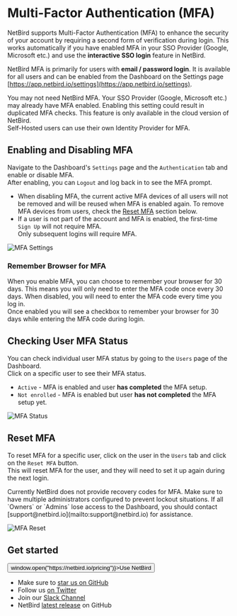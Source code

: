 # Multi-Factor Authentication (MFA)

NetBird supports Multi-Factor Authentication (MFA) to enhance the security of your account by requiring a second form of verification during login.
This works automatically if you have enabled MFA in your SSO Provider (Google, Microsoft etc.) and use the **interactive SSO login** feature in NetBird.

NetBird MFA is primarily for users with **email / password login**. It is available for all users and can be enabled from the Dashboard on the Settings page [https://app.netbird.io/settings](https://app.netbird.io/settings).

<Note>
    You may not need NetBird MFA. Your SSO Provider (Google, Microsoft etc.) may already have MFA enabled. Enabling this setting could result in duplicated MFA checks.
</Note>
<Note>
    This feature is only available in the cloud version of NetBird. <br />Self-Hosted users can use their own Identity Provider for MFA.
</Note>

## Enabling and Disabling MFA
Navigate to the Dashboard's `Settings` page and the `Authentication` tab and enable or disable MFA. <br />
After enabling, you can `Logout` and log back in to see the MFA prompt.

- When disabling MFA, the current active MFA devices of all users will not be removed and will be reused when MFA is enabled again. To remove MFA devices from users, check the [Reset MFA](#reset-mfa) section below.
- If a user is not part of the account and MFA is enabled, the first-time `Sign Up` will not require MFA. <br /> Only subsequent logins will require MFA.

<p>
    <img src="/docs-static/img/how-to-guides/mfa/mfa-settings.png" alt="MFA Settings" className="imagewrapper-big"/>
</p>


### Remember Browser for MFA
When you enable MFA, you can choose to remember your browser for 30 days. This means you will only need to enter the MFA code once every 30 days.
When disabled, you will need to enter the MFA code every time you log in.<br />
Once enabled you will see a checkbox to remember your browser for 30 days while entering the MFA code during login.


## Checking User MFA Status
You can check individual user MFA status by going to the `Users` page of the Dashboard.<br />
Click on a specific user to see their MFA status.
- `Active` - MFA is enabled and user **has completed** the MFA setup.
- `Not enrolled` - MFA is enabled but user **has not completed** the MFA setup yet.

<p>
    <img src="/docs-static/img/how-to-guides/mfa/mfa-not-enrolled.png" alt="MFA Status" className="imagewrapper-big"/>
</p>

## Reset MFA
To reset MFA for a specific user, click on the user in the `Users` tab and click on the `Reset MFA` button.<br />
This will reset MFA for the user, and they will need to set it up again during the next login.

<Note>
    Currently NetBird does not provide recovery codes for MFA. Make sure to have multiple administrators configured to prevent lockout situations.
    If all `Owners` or `Admins` lose access to the Dashboard, you should contact [support@netbird.io](mailto:support@netbird.io) for assistance.
</Note>

<p>
    <img src="/docs-static/img/how-to-guides/mfa/mfa-reset-mfa.png" alt="MFA Reset" className="imagewrapper-big"/>
</p>

## Get started
<p float="center" >
    <Button name="button" className="button-5" onClick={() => window.open("https://netbird.io/pricing")}>Use NetBird</Button>
</p>

- Make sure to [star us on GitHub](https://github.com/netbirdio/netbird)
- Follow us [on Twitter](https://twitter.com/netbird)
- Join our [Slack Channel](https://join.slack.com/t/netbirdio/shared_invite/zt-31rofwmxc-27akKd0Le0vyRpBcwXkP0g)
- NetBird [latest release](https://github.com/netbirdio/netbird/releases) on GitHub